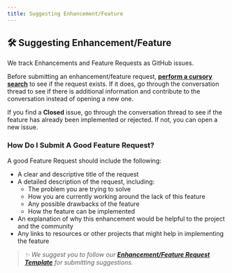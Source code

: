 ```yaml
---
title: Suggesting Enhancement/Feature
---
```


## 🛠 Suggesting Enhancement/Feature

We track Enhancements and Feature Requests as GitHub issues.

Before submitting an enhancement/feature request, **[perform a cursory search](https://docs.github.com/en/issues/tracking-your-work-with-issues/about-issues)** to see if the request exists. If it does, go through the conversation thread to see if there is additional information and contribute to the conversation instead of opening a new one.

If you find a **Closed** issue, go through the conversation thread to see if the feature has already been implemented or rejected. If not, you can open a new issue.

### How Do I Submit A Good Feature Request?

A good Feature Request should include the following:

- A clear and descriptive title of the request
- A detailed description of the request, including:
  - The problem you are trying to solve
  - How you are currently working around the lack of this feature
  - Any possible drawbacks of the feature
  - How the feature can be implemented
- An explanation of why this enhancement would be helpful to the project and the community
- Any links to resources or other projects that might help in implementing the feature

>*✨ We suggest you to follow our **[Enhancement/Feature Request Template](/docs/templates/suggestion)** for submitting suggestions.*